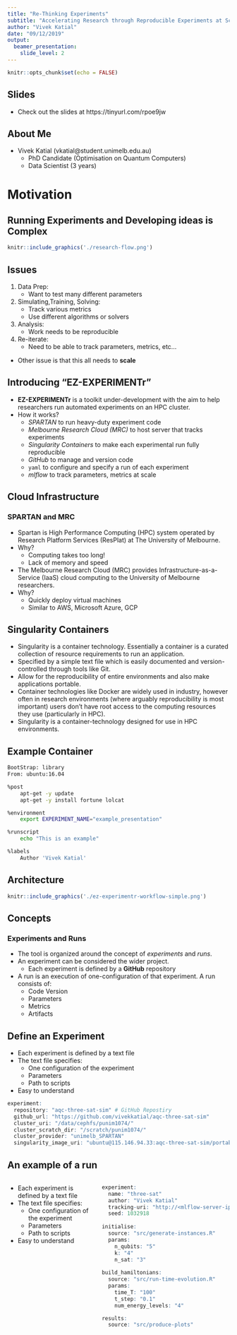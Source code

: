 ```yaml
---
title: "Re-Thinking Experiments"
subtitle: "Accelerating Research through Reproducible Experiments at Scale"
author: "Vivek Katial"
date: "09/12/2019"
output: 
  beamer_presentation:
    slide_level: 2
---
```


```r
knitr::opts_chunk$set(echo = FALSE)
```

## Slides
- Check out the slides at https://tinyurl.com/rpoe9jw


## About Me

- Vivek Katial (vkatial@student.unimelb.edu.au)
  - PhD Candidate (Optimisation on Quantum Computers)
  - Data Scientist (3 years)

# Motivation

## Running Experiments and Developing ideas is Complex

```r
knitr::include_graphics('./research-flow.png')
```

## Issues

1. Data Prep:
    + Want to test many different parameters
2. Simulating,Training, Solving:
    + Track various metrics
    + Use different algorithms or solvers
3. Analysis:
    + Work needs to be reproducible
4. Re-iterate:
    + Need to be able to track parameters, metrics, etc...

- Other issue is that this all needs to **scale**

## Introducing "EZ-EXPERIMENTr"

- **EZ-EXPERIMENTr** is a toolkit under-development with the aim to help researchers run automated experiments on an HPC cluster.
- How it works?
    - *SPARTAN* to run heavy-duty experiment code
    - *Melbourne Research Cloud (MRC)* to host server that tracks experiments
    - *Singularity Containers* to make each experimental run fully reproducible
    - *GitHub* to manage and version code
    - `yaml` to configure and specify a run of each experiment
   - *mlflow* to track parameters, metrics at scale

## Cloud Infrastructure

### SPARTAN and MRC

- Spartan is High Performance Computing (HPC) system operated by Research Platform Services (ResPlat) at The University of Melbourne.
- Why?
    - Computing takes too long!
    - Lack of memory and speed

- The Melbourne Research Cloud (MRC) provides Infrastructure-as-a-Service (IaaS) cloud computing to the University of Melbourne researchers.
- Why?
    - Quickly deploy virtual machines
    - Similar to AWS, Microsoft Azure, GCP

## Singularity Containers

- Singularity is a container technology. Essentially a container is a curated collection of resource requirements to run an application.
- Specified by a simple text file which is easily documented and version-controlled through tools like Git. 
- Allow for the reproducibility of entire environments and also make applications portable. 
- Container technologies like Docker are widely used in industry, however often in research environments (where arguably reproducibility is most important) users don't have root access to the computing resources they use (particularly in HPC).
- Singularity is a container-technology designed for use in HPC environments. 

## Example Container

```bash
BootStrap: library
From: ubuntu:16.04

%post
    apt-get -y update
    apt-get -y install fortune lolcat

%environment
    export EXPERIMENT_NAME="example_presentation"

%runscript
    echo "This is an example" 

%labels
    Author 'Vivek Katial'
```




## Architecture

```r
knitr::include_graphics('./ez-experimentr-workflow-simple.png')
```

## Concepts

### Experiments and Runs

- The tool is organized around the concept of *experiments* and *runs*. 
- An experiment can be considered the wider project.
    - Each experiment is defined by a **GitHub** repository
- A run is an execution of one-configuration of that experiment. A run consists of:
    - Code Version
    - Parameters
    - Metrics
    - Artifacts

## Define an Experiment

- Each experiment is defined by a text file
- The text file specifies:
    - One configuration of the experiment
    - Parameters
    - Path to scripts
- Easy to understand 
\newline

\tiny
```r
experiment:
  repository: "aqc-three-sat-sim" # GitHub Repostiry
  github_url: "https://github.com/vivekkatial/aqc-three-sat-sim"
  cluster_uri: "/data/cephfs/punim1074/"
  cluster_scratch_dir: "/scratch/punim1074/"
  cluster_provider: "unimelb_SPARTAN"
  singularity_image_uri: "ubuntu@115.146.94.33:aqc-three-sat-sim/portable-image.img"
```
\normalsize

## An example of a run

:::::::::::::: {.columns}
::: {.column width="40%"}
- Each experiment is defined by a text file
- The text file specifies:
    - One configuration of the experiment
    - Parameters
    - Path to scripts
- Easy to understand
:::
::: {.column width="60%" height="50%"}

\tiny
```r
experiment: 
  name: "three-sat"
  author: "Vivek Katial"
  tracking-uri: "http://<mlflow-server-ip-address>:5000"
  seed: 1032918
  
initialise:
  source: "src/generate-instances.R"
  params:
    n_qubits: "5"
    k: "4"
    n_sat: "3"
    
build_hamiltonians:
  source: "src/run-time-evolution.R"
  params:
    time_T: "100"
    t_step: "0.1"
    num_energy_levels: "4"

results:
  source: "src/produce-plots"
```
\normalsize
:::
::::::::::::::





